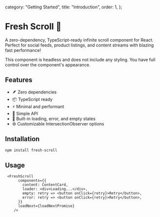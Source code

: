   category: "Getting Started",
  title: "Introduction",
  order: 1,
};

# Fresh Scroll 🚀

A zero-dependency, TypeScript-ready infinite scroll component for React. Perfect for social feeds, product listings, and content streams with blazing fast performance!

This component is headless and does not include any styling. You have full control over the component's appearance.

## Features

- 🪶 Zero dependencies
- 📦 TypeScript ready
- ⚡️ Minimal and performant
- 🎯 Simple API
- 🔄 Built-in loading, error, and empty states
- ⚙️ Customizable IntersectionObserver options

## Installation

```bash
npm install fresh-scroll
```

## Usage 

```tsx
 <FreshScroll
      components={{
        content: ContentCard,
        loader: <div>Loading...</div>,
        empty: retry => <button onClick={retry}>Retry</button>,
        error: retry => <button onClick={retry}>Retry</button>,
      }}
      loadNext={loadNextPromise}
    />
```

